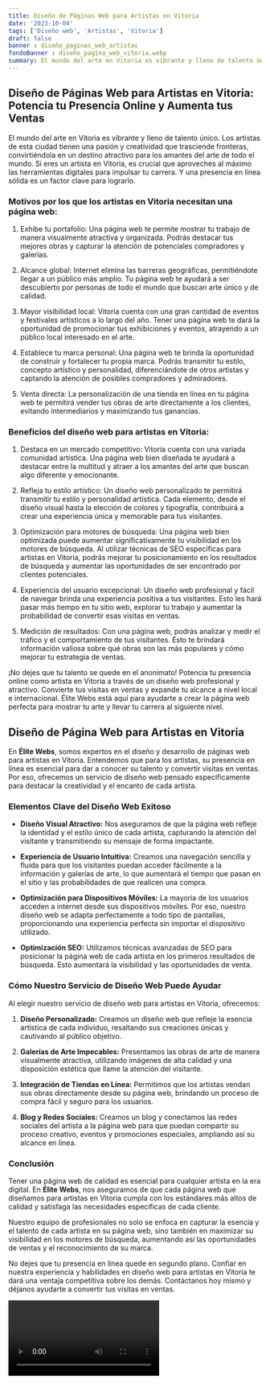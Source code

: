 ```yaml
---
title: Diseño de Páginas Web para Artistas en Vitoria
date: '2023-10-04'
tags: ['Diseño web', 'Artistas', 'Vitoria']
draft: false
banner : diseño_paginas_web_artistas
fondoBanner : diseño_pagina_web_vitoria.webp
summary: El mundo del arte en Vitoria es vibrante y lleno de talento único. Los artistas de esta ciudad tienen una pasión y creatividad que trasciende fronteras, convirtiéndola en un destino atractivo para los amantes del arte de todo el mundo. Si eres un artista en Vitoria, es crucial que aproveches al máximo las herramientas digitales para impulsar tu carrera. Y una presencia en línea sólida es un factor clave para lograrlo.
---
```


## Diseño de Páginas Web para Artistas en Vitoria: Potencia tu Presencia Online y Aumenta tus Ventas

El mundo del arte en Vitoria es vibrante y lleno de talento único. Los artistas de esta ciudad tienen una pasión y creatividad que trasciende fronteras, convirtiéndola en un destino atractivo para los amantes del arte de todo el mundo. Si eres un artista en Vitoria, es crucial que aproveches al máximo las herramientas digitales para impulsar tu carrera. Y una presencia en línea sólida es un factor clave para lograrlo.

### Motivos por los que los artistas en Vitoria necesitan una página web:

1. Exhibe tu portafolio: Una página web te permite mostrar tu trabajo de manera visualmente atractiva y organizada. Podrás destacar tus mejores obras y capturar la atención de potenciales compradores y galerías.

2. Alcance global: Internet elimina las barreras geográficas, permitiéndote llegar a un público más amplio. Tu página web te ayudará a ser descubierto por personas de todo el mundo que buscan arte único y de calidad.

3. Mayor visibilidad local: Vitoria cuenta con una gran cantidad de eventos y festivales artísticos a lo largo del año. Tener una página web te dará la oportunidad de promocionar tus exhibiciones y eventos, atrayendo a un público local interesado en el arte.

4. Establece tu marca personal: Una página web te brinda la oportunidad de construir y fortalecer tu propia marca. Podrás transmitir tu estilo, concepto artístico y personalidad, diferenciándote de otros artistas y captando la atención de posibles compradores y admiradores.

5. Venta directa: La personalización de una tienda en línea en tu página web te permitirá vender tus obras de arte directamente a los clientes, evitando intermediarios y maximizando tus ganancias.

### Beneficios del diseño web para artistas en Vitoria:

1. Destaca en un mercado competitivo: Vitoria cuenta con una variada comunidad artística. Una página web bien diseñada te ayudará a destacar entre la multitud y atraer a los amantes del arte que buscan algo diferente y emocionante.

2. Refleja tu estilo artístico: Un diseño web personalizado te permitirá transmitir tu estilo y personalidad artística. Cada elemento, desde el diseño visual hasta la elección de colores y tipografía, contribuirá a crear una experiencia única y memorable para tus visitantes.

3. Optimización para motores de búsqueda: Una página web bien optimizada puede aumentar significativamente tu visibilidad en los motores de búsqueda. Al utilizar técnicas de SEO específicas para artistas en Vitoria, podrás mejorar tu posicionamiento en los resultados de búsqueda y aumentar las oportunidades de ser encontrado por clientes potenciales.

4. Experiencia del usuario excepcional: Un diseño web profesional y fácil de navegar brinda una experiencia positiva a tus visitantes. Esto les hará pasar más tiempo en tu sitio web, explorar tu trabajo y aumentar la probabilidad de convertir esas visitas en ventas.

5. Medición de resultados: Con una página web, podrás analizar y medir el tráfico y el comportamiento de tus visitantes. Esto te brindará información valiosa sobre qué obras son las más populares y cómo mejorar tu estrategia de ventas.

¡No dejes que tu talento se quede en el anonimato! Potencia tu presencia online como artista en Vitoria a través de un diseño web profesional y atractivo. Convierte tus visitas en ventas y expande tu alcance a nivel local e internacional. Élite Webs está aquí para ayudarte a crear la página web perfecta para mostrar tu arte y llevar tu carrera al siguiente nivel.

<GifSeo />

<Cta />

## Diseño de Página Web para Artistas en Vitoria

En **Élite Webs**, somos expertos en el diseño y desarrollo de páginas web para artistas en Vitoria. Entendemos que para los artistas, su presencia en línea es esencial para dar a conocer su talento y convertir visitas en ventas. Por eso, ofrecemos un servicio de diseño web pensado específicamente para destacar la creatividad y el encanto de cada artista.

### Elementos Clave del Diseño Web Exitoso

- **Diseño Visual Atractivo:** Nos aseguramos de que la página web refleje la identidad y el estilo único de cada artista, capturando la atención del visitante y transmitiendo su mensaje de forma impactante.

- **Experiencia de Usuario Intuitiva:** Creamos una navegación sencilla y fluida para que los visitantes puedan acceder fácilmente a la información y galerías de arte, lo que aumentará el tiempo que pasan en el sitio y las probabilidades de que realicen una compra.

- **Optimización para Dispositivos Móviles:** La mayoría de los usuarios acceden a internet desde sus dispositivos móviles. Por eso, nuestro diseño web se adapta perfectamente a todo tipo de pantallas, proporcionando una experiencia perfecta sin importar el dispositivo utilizado.

- **Optimización SEO:** Utilizamos técnicas avanzadas de SEO para posicionar la página web de cada artista en los primeros resultados de búsqueda. Esto aumentará la visibilidad y las oportunidades de venta.

### Cómo Nuestro Servicio de Diseño Web Puede Ayudar

Al elegir nuestro servicio de diseño web para artistas en Vitoria, ofrecemos:

1. **Diseño Personalizado:** Creamos un diseño web que refleje la esencia artística de cada individuo, resaltando sus creaciones únicas y cautivando al público objetivo.

2. **Galerías de Arte Impecables:** Presentamos las obras de arte de manera visualmente atractiva, utilizando imágenes de alta calidad y una disposición estética que llame la atención del visitante.

3. **Integración de Tiendas en Línea:** Permitimos que los artistas vendan sus obras directamente desde su página web, brindando un proceso de compra fácil y seguro para los usuarios.

4. **Blog y Redes Sociales:** Creamos un blog y conectamos las redes sociales del artista a la página web para que puedan compartir su proceso creativo, eventos y promociones especiales, ampliando así su alcance en línea.

### Conclusión

Tener una página web de calidad es esencial para cualquier artista en la era digital. En **Élite Webs**, nos aseguramos de que cada página web que diseñamos para artistas en Vitoria cumpla con los estándares más altos de calidad y satisfaga las necesidades específicas de cada cliente.

Nuestro equipo de profesionales no solo se enfoca en capturar la esencia y el talento de cada artista en su página web, sino también en maximizar su visibilidad en los motores de búsqueda, aumentando así las oportunidades de ventas y el reconocimiento de su marca.

No dejes que tu presencia en línea quede en segundo plano. Confiar en nuestra experiencia y habilidades en diseño web para artistas en Vitoria te dará una ventaja competitiva sobre los demás. Contáctanos hoy mismo y déjanos ayudarte a convertir tus visitas en ventas.

<Video />

<CtaBot job='Artistas' city='Vitoria'/>

<Gmaps query='Vitoria+españa+maps' />